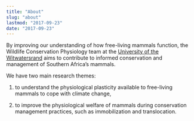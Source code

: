 ```yaml
---
title: "About"
slug: "about"
lastmod: "2017-09-23"
date: "2017-09-23"
---
```


By improving our understanding of how free-living mammals function, the Wildlife Conservation Physiology team at the [University of the Witwatersrand](https://www.wits.ac.za/) aims to contribute to informed conservation and management of Southern Africa’s mammals.

We have two main research themes: 

1. to understand the physiological plasticity available to free-living mammals to cope with climate change,

2. to improve the physiological welfare of mammals during conservation management practices, such as immobilization and translocation. 

<br>
<br>

